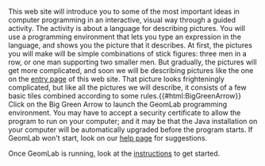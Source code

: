 {{GeomLab}}
This web site will introduce you to some of the most important
ideas in computer programming in an interactive, visual way through a
guided activity. The activity is about a language for describing
pictures. You will use a programming environment that lets you type an
expression in the language, and shows you the picture that it
describes. At first, the pictures you will make will be simple
combinations of stick figures: three men in a row, or one man
supporting two smaller men. But gradually, the pictures will get more
complicated, and soon we will be describing pictures like the one on
the [[???|entry page]] of this web site. That
picture looks frighteningly complicated, but like all the pictures we
will describe, it consists of a few basic tiles combined according to
some rules.{{#html:BigGreenArrow}}
Click on the Big Green Arrow to launch the GeomLab
programming environment. You may have to accept a security
certificate to allow the program to run on your computer; and it may be
that the Java installation on your computer will be
automatically upgraded before the program starts.
If GeomLab won't start, look on our 
[[Java is not installed|help page]] for suggestions.

Once GeomLab is running, look at the
[[Getting started with GeomLab|instructions]] to get started.